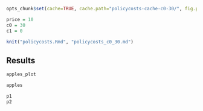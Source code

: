 ```r
opts_chunk$set(cache=TRUE, cache.path="policycosts-cache-c0-30/", fig.path="figure/c30-")
```


```r
price = 10
c0 = 30
c1 = 0
```


```r
knit("policycosts.Rmd", "policycosts_c0_30.md")
```

## Results

```r
apples_plot
````

```r
apples
```


```r
p1 
p2
```

